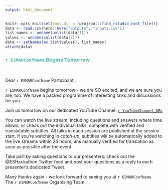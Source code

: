 ```yaml
---
output: html_document
---
```

``` r
knitr::opts_knit$set(root.dir = rprojroot::find_rstudio_root_file())
data <- read.csv(here::here("outputs", "inputs.csv"))
list_names <- unname(unlist(data[1]))
values <- unname(unlist(data[2]))
data <- setNames(as.list(values), list_names)
attach(data)
```
### <span style="color: #4fb4a8;">`r ESMARConfName` Begins Tomorrow</span>  
<br>

Dear `r ESMARConfName` Participant,  

`r ESMARConfName` begins tomorrow - we are SO excited, and we are sure you are, too. We have a packed programme of interesting talks and discussions for you.  

Join us tomorrow on our dedicated YouTube Channel: <a href="`r YouTubeChannel_URL`">`r YouTubeChannel_URL`</a>  

You can watch the live stream, including questions and answers where time allows, or check out the individual talks, complete with verified and translatable subtitles. All talks in each session are published at the session start. If you're watching in <em>catch-up</em>, subtitles will be automatically added to the live streams within 24 hours, ans manually verified for translation as soon as possible after the event.  

Take part by asking questions to our presenters: check out the @ESHackathon Twitter feed and post your questions as a reply to each presenter's dedicated Tweet.  

Many thanks again - we look forward to seeing you at `r ESMARConfName`.  
The `r ESMARConfName` Organising Team